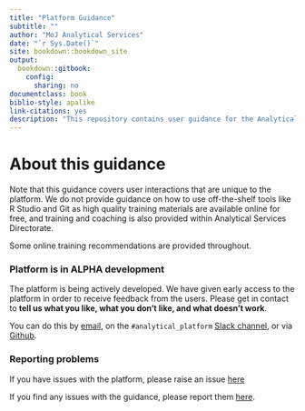 ```yaml
---
title: "Platform Guidance"
subtitle: ""
author: "MoJ Analytical Services"
date: "`r Sys.Date()`"
site: bookdown::bookdown_site
output:
  bookdown::gitbook:
    config:
      sharing: no
documentclass: book
biblio-style: apalike
link-citations: yes
description: "This repository contains user guidance for the Analytical Platform."
---
```



# About this guidance {-}

Note that this guidance covers user interactions that are unique to the platform.  We do not provide guidance on how to use off-the-shelf tools like R Studio and Git as high quality training materials are available online for free, and training and coaching is also provided within Analytical Services Directorate.

Some online training recommendations are provided throughout.

### Platform is in ALPHA development {-}
The platform is being actively developed. We have given early access to the platform in order to receive feedback from the users. Please get in contact to **tell us what you like, what you don’t like, and what doesn’t work**.  

You can do this by [email](mailto:robin.linacre@digital.justice.gov.uk), on the `#analytical_platform` [Slack channel](https://asdslack.slack.com/messages/C4PF7QAJZ/), or via [Github](https://github.com/ministryofjustice/analytics-platform-ops/issues).


### Reporting problems {-}

If you have issues with the platform, please raise an issue [here](https://github.com/ministryofjustice/analytics-platform)

If you find any issues with the guidance, please report them [here](https://github.com/moj-analytical-services/platform_user_guidance/issues).

